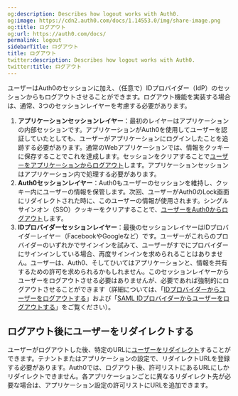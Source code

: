 ```yaml
---
og:description: Describes how logout works with Auth0.
og:image: https://cdn2.auth0.com/docs/1.14553.0/img/share-image.png
og:title: ログアウト
og:url: https://auth0.com/docs/
permalink: logout
sidebarTitle: ログアウト
title: ログアウト
twitter:description: Describes how logout works with Auth0.
twitter:title: ログアウト
---
```


ユーザーはAuth0のセッションに加え、（任意で）IDプロバイダー（IdP）のセッションからもログアウトさせることができます。ログアウト機能を実装する場合は、通常、3つのセッションレイヤーを考慮する必要があります。

1. **アプリケーションセッションレイヤー**：最初のレイヤーはアプリケーションの内部セッションです。アプリケーションがAuth0を使用してユーザーを認証していたとしても、ユーザーがアプリケーションにログインしたことを追跡する必要があります。通常のWebアプリケーションでは、情報をクッキーに保存することでこれを達成します。セッションをクリアすることで[ユーザーをアプリケーションからログアウト](/logout/log-users-out-of-applications)します。アプリケーションセッションはアプリケーション内で処理する必要があります。
2. **Auth0セッションレイヤー**：Auth0もユーザーのセッションを維持し、クッキー内にユーザーの情報を保管します。次回、ユーザーがAuth0のLock画面にリダイレクトされた時に、このユーザーの情報が使用されます。シングルサインオン（SSO）クッキーをクリアすることで、[ユーザーをAuth0からログアウト](/logout/log-users-out-of-auth0)します。
3. **IDプロバイダーセッションレイヤー**：最後のセッションレイヤーはIDプロバイダーレイヤー（FacebookやGoogleなど）です。ユーザーがこれらのプロバイダーのいずれかでサインインを試みて、ユーザーがすでにプロバイダーにサインインしている場合、再度サインインを求められることはありません。ユーザーは、Auth0、そしてひいてはアプリケーションと、情報を共有するための許可を求められるかもしれません。このセッションレイヤーからユーザーをログアウトさせる必要はありませんが、必要であれば強制的にログアウトさせることができます（詳細については、「[IDプロバイダーからユーザーをログアウトする](/logout/log-users-out-of-idps)」および「[SAML IDプロバイダーからユーザーをログアウトする](/logout/log-users-out-of-saml-idps)」をご覧ください）。

## ログアウト後にユーザーをリダイレクトする

ユーザーがログアウトした後、特定のURLに[ユーザーをリダイレクト](/logout/redirect-users-after-logout)することができます。テナントまたはアプリケーションの設定で、リダイレクトURLを登録する必要があります。Auth0では、ログアウト後、許可リストにあるURLにしかリダイレクトできません。各アプリケーションごとに異なるリダイレクト先が必要な場合は、アプリケーション設定の許可リストにURLを追加できます。